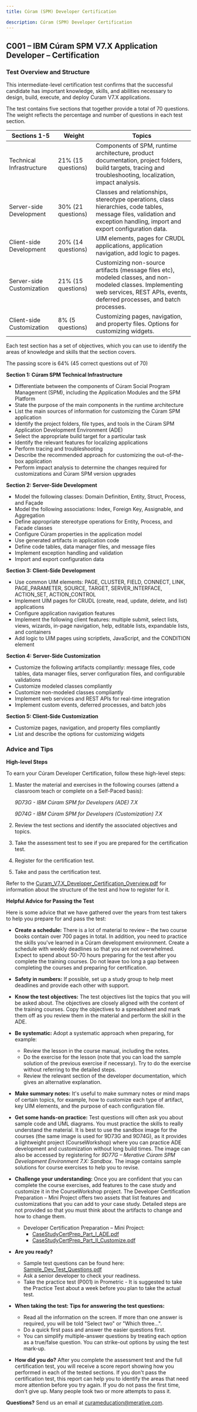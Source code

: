 ```yaml
---
title: Cúram (SPM) Developer Certification

description: Cúram (SPM) Developer Certification
---
```


## C001 – IBM Cúram SPM V7.X Application Developer – Certification

### Test Overview and Structure

This intermediate-level certification test confirms that the successful candidate has important knowledge, skills, and abilities necessary to design, build, execute, and deploy Curam V7.X applications.

The test contains five sections that together provide a total of 70 questions. The weight reflects the percentage and number of questions in each test section.

| Sections 1-5 | Weight | Topics |
|--------------|--------|--------|
| Technical Infrastructure | 21% (15 questions) | Components of SPM, runtime architecture, product documentation, project folders, build targets, tracing and troubleshooting, localization, impact analysis.|
| Server-side Development | 30% (21 questions) | Classes and relationships, stereotype operations, class hierarchies, code tables, message files, validation and exception handling, import and export configuration data.|
| Client-side Development | 20% (14 questions) | UIM elements, pages for CRUDL applications, application navigation, add logic to pages.|
| Server-side Customization | 21% (15 questions) | Customizing non-source artifacts (message files etc), modeled classes, and non-modeled classes. Implementing web services, REST APIs, events, deferred processes, and batch processes.|
| Client-side Customization | 8% (5 questions) | Customizing pages, navigation, and property files. Options for customizing widgets.|

Each test section has a set of objectives, which you can use to identify the areas of knowledge and skills that the section covers.

The passing score is 64% (45 correct questions out of 70)

**Section 1: Cúram SPM Technical Infrastructure**

+ Differentiate between the components of Cúram Social Program Management (SPM), including the Application Modules and the SPM Platform
+ State the purpose of the main components in the runtime architecture
+ List the main sources of information for customizing the Cúram SPM application
+ Identify the project folders, file types, and tools in the Cúram SPM Application Development Environment (ADE)
+ Select the appropriate build target for a particular task
+ Identify the relevant features for localizing applications
+ Perform tracing and troubleshooting
+ Describe the recommended approach for customizing the out-of-the-box application
+ Perform impact analysis to determine the changes required for customizations and Cúram SPM version upgrades

**Section 2: Server-Side Development**

+ Model the following classes: Domain Definition, Entity, Struct, Process, and Façade
+ Model the following associations: Index, Foreign Key, Assignable, and Aggregation
+ Define appropriate stereotype operations for Entity, Process, and Facade classes
+ Configure Cúram properties in the application model
+ Use generated artifacts in application code
+ Define code tables, data manager files, and message files
+ Implement exception handling and validation
+ Import and export configuration data

**Section 3:  Client-Side Development**

+ Use common UIM elements: PAGE, CLUSTER, FIELD, CONNECT, LINK, PAGE_PARAMETER, SOURCE, TARGET, SERVER_INTERFACE, ACTION_SET, ACTION_CONTROL
+ Implement UIM pages for CRUDL (create, read, update, delete, and list) applications
+ Configure application navigation features
+ Implement the following client features: multiple submit, select lists, views, wizards, in-page navigation, help, editable lists, expandable lists, and containers
+ Add logic to UIM pages using scriptlets, JavaScript, and the CONDITION element

**Section 4:  Server-Side Customization**

+ Customize the following artifacts compliantly: message files, code tables, data manager files, server configuration files, and configurable validations
+ Customize modeled classes compliantly
+ Customize non-modeled classes compliantly
+ Implement web services and REST APIs for real-time integration
+ Implement custom events, deferred processes, and batch jobs

**Section 5:  Client-Side Customization**

+ Customize pages, navigation, and property files compliantly
+ List and describe the options for customizing widgets

### Advice and Tips

**High-level Steps**

To earn your Cúram Developer Certification, follow these high-level steps:

1. Master the material and exercises in the following courses (attend a classroom teach or complete on a Self-Paced basis):

    *9D73G - IBM Cúram SPM for Developers (ADE) 7.X*

    *9D74G - IBM Cúram SPM for Developers (Customization) 7.X*

1. Review the test sections and identify the associated objectives and topics.

2. Take the assessment test to see if you are prepared for the certification test.

3. Register for the certification test.

4. Take and pass the certification test.

Refer to the [Curam_V7.X_Developer_Certification_Overview.pdf](/pdf/education/Curam_V7.X_Developer_Certification_Overview.pdf) for information about the structure of the test and how to register for it.

**Helpful Advice for Passing the Test**

Here is some advice that we have gathered over the years from test takers to help you prepare for and pass the test:

+ **Create a schedule:** There is a lot of material to review – the two course books contain over 700 pages in total. In addition, you need to practice the skills you've learned in a Cúram development environment. Create a schedule with weekly deadlines so that you are not overwhelmed. Expect to spend about 50-70 hours preparing for the test after you complete the training courses. Do not leave too long a gap between completing the courses and preparing for certification.


+ **Safety in numbers:** If possible, set up a study group to help meet deadlines and provide each other with support.


+ **Know the test objectives:** The test objectives list the topics that you will be asked about. The objectives are closely aligned with the content of the training courses. Copy the objectives to a spreadsheet and mark them off as you review them in the material and perform the skill in the ADE.


+ **Be systematic:** Adopt a systematic approach when preparing, for example:
  + Review the lesson in the course manual, including the notes.
  + Do the exercise for the lesson (note that you can load the sample solution of the previous exercise if necessary). Try to do the exercise without referring to the detailed steps.
  + Review the relevant section of the developer documentation, which gives an alternative explanation.


+ **Make summary notes:** It's useful to make summary notes or mind maps of certain topics, for example, how to customize each type of artifact, key UIM elements, and the purpose of each configuration file.


+ **Get some hands-on practice:** Test questions will often ask you about sample code and UML diagrams. You must practice the skills to really understand the material. It is best to use the sandbox image for the courses (the same image is used for 9D73G and 9D74G), as it provides a lightweight project (CourseWorkshop) where you can practice ADE development and customization without long build times. The image can also be accessed by registering for *9D77G – Merative Cúram SPM Development Environment 7.X: Sandbox*. The image contains sample solutions for course exercises to help you to revise.


+ **Challenge your understanding:** Once you are confident that you can complete the course exercises, add features to the case study and customize it in the CourseWorkshop project. The Developer Certification Preparation – Mini Project offers two assets that list features and customizations that you can add to your case study. Detailed steps are not provided so that you must think about the artifacts to change and how to change them.
  + Developer Certification Preparation – Mini Project:
    + [CaseStudyCertPrep_Part_I_ADE.pdf](/pdf/education/CaseStudyCertPrep_Part_I_ADE.pdf)
    + [CaseStudyCertPrep_Part_II_Customize.pdf](/pdf/education/CaseStudyCertPrep_Part_II_Customize.pdf)


+ **Are you ready?**
  + Sample test questions can be found here: [Sample_Dev_Test_Questions.pdf](/pdf/education/Sample_Dev_Test_Questions.pdf)
  + Ask a senior developer to check your readiness.
  + Take the practice test (P001) in Prometric - It is suggested to take the Practice Test about a week before you plan to take the actual test.


+ **When taking the test: Tips for answering the test questions:**
  + Read all the information on the screen. If more than one answer is required, you will be told "Select two" or "Which three…".
  + Do a quick first pass and answer the easier questions first.
  + You can simplify multiple-answer questions by treating each option as a true/false question. You can strike-out options by using the test mark-up.


+ **How did you do?** After you complete the assessment test and the full certification test, you will receive a score report showing how you performed in each of the tested sections. If you don't pass the certification test, this report can help you to identify the areas that need more attention before you try again. If you do not pass the first time, don't give up. Many people took two or more attempts to pass it.

**Questions?** Send us an email at [curameducation@merative.com](mailto:curameducation@merative.com).
